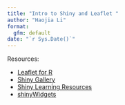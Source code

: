 ```yaml
---
title: "Intro to Shiny and Leaflet "
author: "Haojia Li"
format: 
  gfm: default
date: "`r Sys.Date()`"
---
```


Resources:

* [Leaflet for R](https://rstudio.github.io/leaflet/)
* [Shiny Gallery](https://shiny.rstudio.com/gallery/)
* [Shiny Learning Resources](https://shiny.rstudio.com/tutorial/)
* [shinyWidgets](https://shinyapps.dreamrs.fr/shinyWidgets/)